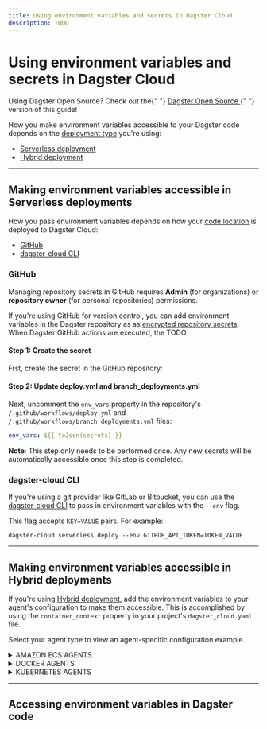 ```yaml
---
title: Using environment variables and secrets in Dagster Cloud
description: TODO
---
```


# Using environment variables and secrets in Dagster Cloud

<Note>
  Using Dagster Open Source? Check out the{" "}
  <a href="/guides/dagster/using-environment-variables-and-secrets-in-dagster-os">
    Dagster Open Source
  </a>{" "}
  version of this guide!
</Note>

How you make environment variables accessible to your Dagster code depends on the [deployment type](/dagster-cloud/deployment) you're using:

- [Serverless deployment](#serverless-deployment)
- [Hybrid deployment](#hybrid-deployment)

---

## Making environment variables accessible in Serverless deployments

How you pass environment variables depends on how your [code location](/dagster-cloud/developing-testing/code-locations) is deployed to Dagster Cloud:

- [GitHub](#github)
- [dagster-cloud CLI](#dagster-cloud-cli)

### GitHub

<Note>
  Managing repository secrets in GitHub requires <strong>Admin</strong> (for
  organizations) or <strong>repository owner</strong> (for personal
  repositories) permissions.
</Note>

If you're using GitHub for version control, you can add environment variables in the Dagster repository as as [encrypted repository secrets](https://docs.github.com/en/actions/security-guides/encrypted-secrets#about-encrypted-secrets). When Dagster GitHub actions are executed, the TODO

#### Step 1: Create the secret

Frst, create the secret in the GitHub repository:

<AddGitubRepositorySecret />

#### Step 2: Update deploy.yml and branch_deployments.yml

Next, uncomment the `env_vars` property in the repository's `/.github/workflows/deploy.yml` and `/.github/workflows/branch_deployments.yml` files:

```yaml
env_vars: ${{ toJson(secrets) }}
```

**Note**: This step only needs to be performed once. Any new secrets will be automatically accessible once this step is completed.

### dagster-cloud CLI

If you're using a git provider like GitLab or Bitbucket, you can use the [dagster-cloud CLI](/dagster-cloud/developing-testing/dagster-cloud-cli) to pass in environment variables with the `--env` flag.

This flag accepts `KEY=VALUE` pairs. For example:

```shell
dagster-cloud serverless deploy --env GITHUB_API_TOKEN=TOKEN_VALUE
```

---

## Making environment variables accessible in Hybrid deployments

If you're using [Hybrid deployment](/dagster-cloud/deployment/hybrid), add the environment variables to your agent's configuration to make them accessible. This is accomplished by using the `container_context` property in your project's `dagster_cloud.yaml` file.

Select your agent type to view an agent-specific configuration example.

<details><summary>AMAZON ECS AGENTS</summary>

```yaml
container_context:
  ecs:
    env_vars:
      - DATABASE_NAME
      - SCHEMA_NAME=testing
    secrets:
      - name: GITHUB_API_TOKEN
        valueFrom: "arn:aws:secretsmanager:us-east-1:xxxxxx:secret:secret_name:GITHUB_API_TOKEN::"
```

For Amazon ECS agents, use `container_context.ecs.env_vars` and `container_context.ecs.secrets` to include environment variables and AWS Secrets Manager secrets in ECS tasks:

<ReferenceTable>
  <ReferenceTableItem propertyName="env_vars">
    A list of environment variable names, formatted as <code>KEY</code> or{" "}
    <code>KEY=VALUE</code>. If only <code>KEY</code>, the value will be pulled
    from the current process.
  </ReferenceTableItem>
  <ReferenceTableItem propertyName="secrets">
    A list of AWS Secrets Manager secrets, mounted as environment variables in
    the container. Each item in the list must have the following properties:
    <ul>
      <li>
        <code>name</code> - The name of the secret
      </li>
      <li>
        <code>valueFrom</code> - The full ARN of the AWS Secrets Manager secret
        to expose to the container
      </li>
    </ul>
    Refer to the{" "}
    <a href="https://docs.aws.amazon.com/AmazonECS/latest/APIReference/API_Secret.html">
      AWS documentation
    </a>{" "}
    for more info.
  </ReferenceTableItem>
</ReferenceTable>

</details>

<details><summary>DOCKER AGENTS</summary>

```yaml
container_context:
  docker:
    env_vars:
      - GITHUB_API_TOKEN
      - DATABASE_NAME=testing
```

For Docker agents, use the `container_context.docker.env_vars` property to include environment variables in the Docker container. This property is a list, where each item can be either `KEY` or `KEY=VALUE`. If only `KEY`, the value will be pulled from the local environment.

</details>

<details><summary>KUBERNETES AGENTS</summary>

```yaml
container_context:
  k8s:
    env_vars:
      - DATABASE_NAME=testing
    env_secrets:
      - GITHUB_API_TOKEN
      - SNOWFLAKE_PASSWORD
```

For Kubernetes agents, use the `container_context.k8s.env_vars` and `container_context.k8s.env_secrets` properties to specify environment variables and secrets:

<ReferenceTable>
  <ReferenceTableItem propertyName="env_vars">
    A list of environment variable names to inject into the job, formatted as{" "}
    <code>KEY</code> or <code>KEY=VALUE</code>. If only <code>KEY</code>, the
    value will be pulled from the current process.
  </ReferenceTableItem>
  <ReferenceTableItem propertyName="env_secrets">
    A list of secret names, from which environment variables for a job are drawn
    using <code>envFrom</code>. Refer to the{" "}
    <a href="https://kubernetes.io/docs/tasks/inject-data-application/distribute-credentials-secure/#configure-all-key-value-pairs-in-a-secret-as-container-environment-variables">
      Kubernetes documentation
    </a>{" "}
    for more info.
  </ReferenceTableItem>
</ReferenceTable>

</details>

---

## Accessing environment variables in Dagster code
